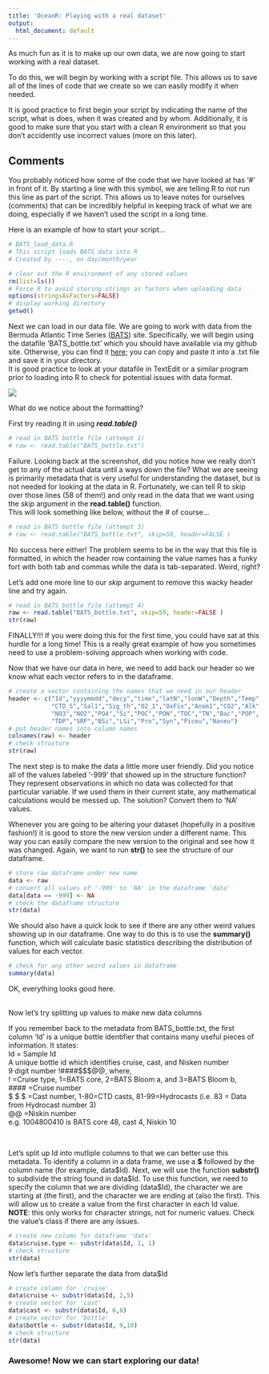 ```yaml
---
title: 'OceanR: Playing with a real dataset'
output:
  html_document: default
---
```

As much fun as it is to make up our own data, we are now going to start working with a real dataset.  

To do this, we will begin by working with a script file. This allows us to save all of the lines of code that we create so we can easily modify it when needed.  

It is good practice to first begin your script by indicating the name of the script, what is does, when it was created and by whom. Additionally, it is good to make sure that you start with a clean R environment so that you don't accidently use incorrect values (more on this later).  

## Comments 
You probably noticed how some of the code that we have looked at has '#' in front of it. By starting a line with this symbol, we are telling R to not run this line as part of the script. This allows us to leave notes for ourselves (comments) that can be incredibly helpful in keeping track of what we are doing, especially if we haven't used the script in a long time.

Here is an example of how to start your script...  
```r
# BATS_load_data.R
# This script loads BATS data into R
# Created by ----, on day/month/year

# clear out the R environment of any stored values
rm(list=ls())
# Force R to avoid storing strings as factors when uploading data
options(stringsAsFactors=FALSE)
# display working directory
getwd()
```

Next we can load in our data file. We are going to work with data from the Bermuda Atlantic Time Series ([BATS](http://bats.bios.edu/)) site. Specifically, we will begin using the datafile 'BATS_bottle.txt' which you should have available via my github site. Otherwise, you can find it [here](http://batsftp.bios.edu/BATS/bottle/bats_bottle.txt); you can copy and paste it into a .txt file and save it in your directory.  
It is good practice to look at your datafile in TextEdit or a similar program prior to loading into R to check for potential issues with data format.

![](screenshot of BATS dataset.png)

What do we notice about the formatting?

First try reading it in using ***read.table()***
```r
# read in BATS bottle file (attempt 1)
# raw <- read.table("BATS_bottle.txt")
```

Failure. Looking back at the screenshot, did you notice how we really don't get to any of the actual data until a ways down the file? What we are seeing is primarily metadata that is very useful for understanding the dataset, but is not needed for looking at the data in R. Fortunately, we can tell R to skip over those lines (58 of them!) and only read in the data that we want using the *skip* argument in the **read.table()** function.  
This will look something like below, without the # of course...
```r
# read in BATS bottle file (attempt 3)
# raw <- read.table("BATS_bottle.txt", skip=58, header=FALSE )
```

No success here either! The problem seems to be in the way that this file is formatted, in which the header row containing the value names has a funky fort with both tab and commas while the data is tab-separated. Weird, right?  

Let's add one more line to our *skip* argument to remove this wacky header line and try again.  

```r
# read in BATS bottle file (attempt 4)
raw <- read.table("BATS_bottle.txt", skip=59, header=FALSE )
str(raw)
```

FINALLY!!! If you were doing this for the first time, you could have sat at this hurdle for a long time! This is a really great example of how you sometimes need to use a problem-solving approach when working with code.  

Now that we have our data in here, we need to add back our header so we know what each vector refers to in the dataframe.  

```r
# create a vector containing the names that we need in our header
header <- c("Id","yyyymmdd","decy","time","latN","lonW","Depth","Temp", 
            "CTD_S","Sal1","Sig_th","O2_1","OxFix","Anom1","CO2","Alk",
            "NO3","NO2","PO4","Si","POC","PON","TOC","TN","Bac","POP",
            "TDP","SRP","BSi","LSi","Pro","Syn","Piceu","Naneu")
# put header names into column names
colnames(raw) <- header 
# check structure
str(raw)
```

The next step is to make the data a little more user friendly. Did you notice all of the values labeled '-999' that showed up in the structure function? They represent observations in which no data was collected for that particular variable. If we used them in their current state, any mathematical calculations would be messed up. The solution? Convert them to 'NA' values.

Whenever you are going to be altering your dataset (hopefully in a positive fashion!) it is good to store the new version under a different name. This way you can easily compare the new version to the original and see how it was changed. Again, we want to run **str()** to see the structure of our dataframe.

```r
# store raw dataframe under new name
data <- raw
# convert all values of '-999' to 'NA' in the dataframe 'data'
data[data == -999] <- NA
# check the dataframe structure
str(data)
```

We should also have a quick look to see if there are any other weird values showing up in our dataframe. One way to do this is to use the **summary()** function, which will calculate basic statistics describing the distribution of values for each vector.
```r
# check for any other weird values in dataframe
summary(data)
```

OK, everything looks good here.  
 <br>  
 
Now let's try splitting up values to make new data columns  

If you remember back to the metadata from BATS_bottle.txt, the first column 'Id' is a unique bottle identifier that contains many useful pieces of information. It states:  
Id = Sample Id                    
 A unique bottle id which identifies cruise, cast, and Nisken number  
 9 digit number !####\$\$\$@@, where,  
 !   =Cruise type, 1=BATS core, 2=BATS Bloom a, and 3=BATS Bloom b,   
 #### =Cruise number  
 \$ \$ \$  =Cast number, 1-80=CTD casts, 81-99=Hydrocasts (i.e. 83 = Data from Hydrocast number 3)  
 @@  =Niskin number  
 e.g. 1004800410 is BATS core 48, cast 4, Niskin 10  
 
 <br>
 
Let's split up Id into mutliple columns to that we can better use this metadata. To identify a column in a data frame, we use a **\$** followed by the column name (for example, data\$Id). Next, we will use the function **substr()** to subdivide the string found in data\$Id. To use this function, we need to specify the column that we are dividing (data\$Id), the character we are starting at (the first), and the character we are ending at (also the first). This will allow us to create a value from the first character in each Id value.   
**NOTE**: this only works for character strings, not for numeric values. Check the value's class if there are any issues.
 
```r
# create new column for dataframe 'data'
data$cruise.type <- substr(data$Id, 1, 1)  
# check structure
str(data)
```

Now let's further separate the data from data\$Id
```r
# create column for 'cruise'
data$cruise <- substr(data$Id, 2,5)
# create vector for 'cast'
data$cast <- substr(data$Id, 6,8)
# create vector for 'bottle'
data$bottle <- substr(data$Id, 9,10)
# check structure
str(data)
```

###  Awesome! Now we can start exploring our data!